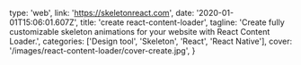   type: 'web',
  link: 'https://skeletonreact.com',
  date: '2020-01-01T15:06:01.607Z',
  title: 'create react-content-loader',
  tagline:
    'Create fully customizable skeleton animations for your website with React Content Loader.',
  categories: ['Design tool', 'Skeleton', 'React', 'React Native'],
  cover: '/images/react-content-loader/cover-create.jpg',
}
